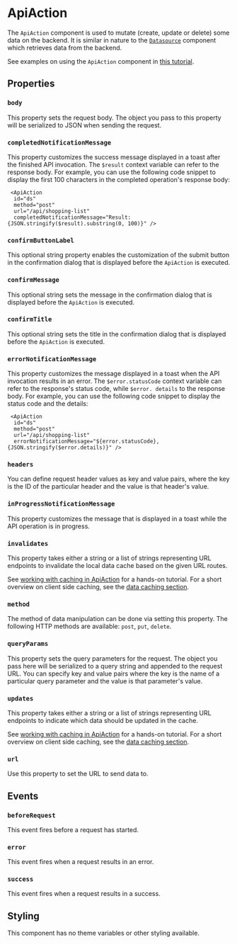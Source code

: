 # ApiAction

The `ApiAction` component is used to mutate (create, update or delete) some data on the backend.
It is similar in nature to the [`Datasource`](./Datasource.mdx) component which retrieves data from the backend.

See examples on using the `ApiAction` component in [this tutorial](../get-started/working-with-apiaction.mdx).

## Properties

### `body`

This property sets the request body.
The object you pass to this property will be serialized to JSON when sending the request.

### `completedNotificationMessage`

This property customizes the success message displayed in a toast after the finished API invocation. The `$result` context variable can refer to the response body. For example, you can use the following code snippet to display the first 100 characters in the completed operation's response body:

```ueml copy
 <ApiAction
  id="ds"
  method="post"
  url="/api/shopping-list" 
  completedNotificationMessage="Result: {JSON.stringify($result).substring(0, 100)}" />
```

### `confirmButtonLabel`

This optional string property enables the customization of the submit button in the confirmation dialog that is displayed before the `ApiAction` is executed.

### `confirmMessage`

This optional string sets the message in the confirmation dialog that is displayed before the `ApiAction` is executed.

### `confirmTitle`

This optional string sets the title in the confirmation dialog that is displayed before the `ApiAction` is executed.

### `errorNotificationMessage`

This property customizes the message displayed in a toast when the API invocation results in an error. The `$error.statusCode` context variable can refer to the response's status code, while `$error. details` to the response body. For example, you can use the following code snippet to display the status code and the details:

```ueml copy
 <ApiAction
  id="ds"
  method="post"
  url="/api/shopping-list" 
  errorNotificationMessage="${error.statusCode}, {JSON.stringify($error.details)}" />
```

### `headers`

You can define request header values as key and value pairs, where the key is the ID of the particular header and the value is that header's value.

### `inProgressNotificationMessage`

This property customizes the message that is displayed in a toast while the API operation is in progress.

### `invalidates`

This property takes either a string or a list of strings representing URL endpoints to invalidate the local data cache based on the given URL routes.

See [working with caching in ApiAction](../get-started/working-with-apiactions.mdx) for a hands-on tutorial.
For a short overview on client side caching, see the [data caching section](../learning/apis-and-data/api-bindings.mdx#client-side-data-caching).

### `method`

The method of data manipulation can be done via setting this property.
The following HTTP methods are available: `post`, `put`, `delete`.

### `queryParams`

This property sets the query parameters for the request.
The object you pass here will be serialized to a query string and appended to the request URL.
You can specify key and value pairs where the key is the name of a particular query parameter and the value is that parameter's value.

### `updates`

This property takes either a string or a list of strings representing URL endpoints to indicate which data should be updated in the cache.

See [working with caching in ApiAction](../get-started/working-with-apiactions.mdx) for a hands-on tutorial.
For a short overview on client side caching, see the [data caching section](../learning/apis-and-data/api-bindings.mdx#client-side-data-caching).

### `url`

Use this property to set the URL to send data to.

## Events

### `beforeRequest`

This event fires before a request has started.

### `error`

This event fires when a request results in an error.

### `success`

This event fires when a request results in a success.

## Styling

This component has no theme variables or other styling available.

